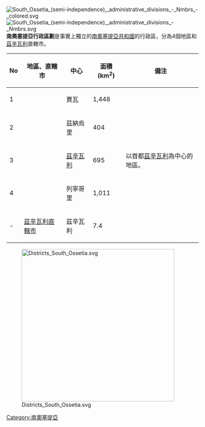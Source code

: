 {{noteTA
|G1=Country
|4=zh-hans:茨欣瓦利;zh-tw:茲辛瓦利;
}}
[[File:South_Ossetia_(semi-independence),_administrative_divisions_-_Nmbrs_-_colored.svg|thumb]]
[[File:South_Ossetia_(semi-independence),_administrative_divisions_-_Nmbrs.svg|thumb]]
'''南奧塞提亞行政區劃'''是事實上獨立的[[南奧塞提亞共和國|南奧塞提亞共和國]]的行政區，分為4個地區和[[茲辛瓦利|茲辛瓦利]]直轄市。

{| class="wikitable" style="text-align:right"
! No !! 地區、直轄市 !! 中心 !! 面積(km<sup>2</sup>)!! 備注
|-
|1|| {{Link-en|賈瓦地區|Dzau district}} || 賈瓦 || 1,448||
|-
|2|| {{Link-en|茲納烏里地區|Znaur district}} || 茲納烏里 || 404||
|-
|3|| {{Link-en|茲辛瓦利地區|Tskhinval district}} || [[茲辛瓦利|茲辛瓦利]] || 695|| 以首都[[茲辛瓦利|茲辛瓦利]]為中心的地區。
|-
|4|| {{Link-en|列寧哥里地區|Akhalgori Municipality}} || 列寧哥里 || 1,011||
|-
| - || [[茲辛瓦利|茲辛瓦利直轄市]] || 茲辛瓦利 || 7.4||
|}
<div style="position: relative;">
[[File:Districts_South_Ossetia.svg|400px]]<div style="font-size:80%">
{{Image label|x=-150.0|y=-220.0|scale=-1|text='''{{Link-en|茲辛瓦利地區|Tskhinval district}}'''}}
{{Image label|x=-100.0|y=-130.0|scale=-1|text='''{{Link-en|賈瓦地區|Dzau district}}'''}}
{{Image label|x=-275.0|y=-280.0|scale=-1|text='''{{Link-en|列寧哥里地區|Akhalgori Municipality}}'''}}
{{Image label|x=-60.0|y=-250.0|scale=-1|text='''{{Link-en|茲納烏里地區|Znaur district}}'''}}
</div>
{{欧洲题目|行政区划}}
{{亞洲題目|行政區劃}}
[[Category:南奧塞提亞|Category:南奧塞提亞]]